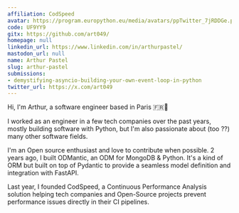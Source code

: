 ```yaml
---
affiliation: CodSpeed
avatar: https://program.europython.eu/media/avatars/ppTwitter_7jRDDGe.png
code: UF9YY9
gitx: https://github.com/art049/
homepage: null
linkedin_url: https://www.linkedin.com/in/arthurpastel/
mastodon_url: null
name: Arthur Pastel
slug: arthur-pastel
submissions:
- demystifying-asyncio-building-your-own-event-loop-in-python
twitter_url: https://x.com/art049
---
```


Hi, I'm Arthur, a software engineer based in Paris 🇫🇷🥖

I worked as an engineer in a few tech companies over the past years, mostly building software with Python, but I'm also passionate about (too ??) many other software fields.

I'm an Open source enthusiast and love to contribute when possible. 2 years ago, I built ODMantic, an ODM for MongoDB & Python. It's a kind of ORM but built on top of Pydantic to provide a seamless model definition and integration with FastAPI.

Last year, I founded CodSpeed, a Continuous Performance Analysis solution helping tech companies and Open-Source projects prevent performance issues directly in their CI pipelines.
